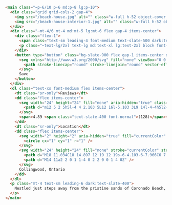 ```html title="index.html" del=/( p-6.*?)"/ ins="~p-6/10" del=" text-lg md:text-xl lg:text-2xl" ins=/~text-lg\/2xl/ ins="~mt-4/6" del=" mt-4 md:mt-5 lg:mt-6" ins="~mt-1/2.5" del=" mt-1 lg:mt-2.5"
<main class="~p-6/10 p-6 md:p-8 lg:p-10">
  <div class="grid grid-cols-2 gap-4">
    <img src="/beach-house.jpg" alt="" class="w-full h-52 object-cover rounded-lg" />
    <img src="/beach-house-interior-1.jpg" alt="" class="w-full h-52 object-cover rounded-lg" />
  </div>
  <div class="~mt-4/6 mt-4 md:mt-5 lg:mt-6 flex gap-4 items-center">
    <div class="flex-1">
      <span class="text-sm leading-4 font-medium text-slate-500 dark:text-slate-400">Entire house</span>
      <p class="~text-lg/2xl text-lg md:text-xl lg:text-2xl block font-semibold text-slate-900 dark:text-white">Beach House in Collingwood</p>
    </div>
    <button type="button" class="bg-slate-900 flex gap-1 items-center dark:bg-white text-white dark:text-slate-900 text-sm leading-6 font-medium p-2 lg:px-3 rounded-lg">
      <svg xmlns="http://www.w3.org/2000/svg" fill="none" viewBox="0 0 24 24" stroke-width="1.5" stroke="currentColor" class="size-5">
        <path stroke-linecap="round" stroke-linejoin="round" vector-effect="non-scaling-stroke" d="M21 8.25c0-2.485-2.099-4.5-4.688-4.5-1.935 0-3.597 1.126-4.312 2.733-.715-1.607-2.377-2.733-4.313-2.733C5.1 3.75 3 5.765 3 8.25c0 7.22 9 12 9 12s9-4.78 9-12Z" />
      </svg>
      Save
    </button>
  </div>
  <dl class="text-xs font-medium flex items-center">
    <dt class="sr-only">Reviews</dt>
    <dd class="flex items-center">
      <svg width="24" height="24" fill="none" aria-hidden="true" class="mr-1 stroke-current">
        <path d="m12 5 2 5h5l-4 4 2.103 5L12 16l-5.103 3L9 14l-4-4h5l2-5Z"  stroke-width="2" stroke-linecap="round" stroke-linejoin="round" />
      </svg>
      <span>4.89 <span class="text-slate-400 font-normal">(128)</span></span>
    </dd>
    <dt class="sr-only">Location</dt>
    <dd class="flex items-center">
      <svg width="2" height="2" aria-hidden="true" fill="currentColor" class="mx-3 text-slate-300">
        <circle cx="1" cy="1" r="1" />
      </svg>
      <svg width="24" height="24" fill="none" stroke="currentColor" stroke-width="2" stroke-linecap="round" stroke-linejoin="round" class="mr-1 text-slate-400 dark:text-slate-500" aria-hidden="true">
        <path d="M18 11.034C18 14.897 12 19 12 19s-6-4.103-6-7.966C6 7.655 8.819 5 12 5s6 2.655 6 6.034Z" />
        <path d="M14 11a2 2 0 1 1-4 0 2 2 0 0 1 4 0Z" />
      </svg>
      Collingwood, Ontario
    </dd>
  </dl>
  <p class="mt-4 text-sm leading-6 dark:text-slate-400">
    Nestled just steps away from the pristine sands of Coronado Beach, our luxurious beach house offers an unparalleled coastal living experience. With its modern design and ocean-inspired decor, Seaside Serenity provides the perfect blend of comfort and elegance for families, couples, and friends seeking a relaxing retreat.
  </p>
</main>

```